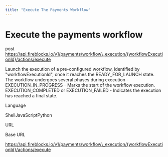 ```yaml
---
title: "Execute The Payments Workflow"
---
```

  
  # Execute the payments workflow

post https://api.fireblocks.io/v1/payments/workflow\_execution/{workflowExecutionId}/actions/execute

Launch the execution of a pre-configured workflow, identified by "workflowExecutionId", once it reaches the READY\_FOR\_LAUNCH state. The workflow undergoes several phases during execution - EXECUTION\_IN\_PROGRESS - Marks the start of the workflow execution. EXECUTION\_COMPLETED or EXECUTION\_FAILED - Indicates the execution has reached a final state.

Language

ShellJavaScriptPython

URL

Base URL

https://api.fireblocks.io/v1/payments/workflow\_execution/{workflowExecutionId}/actions/execute